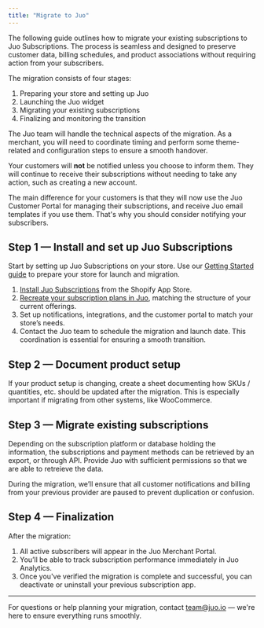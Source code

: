```yaml
---
title: "Migrate to Juo"
---
```


The following guide outlines how to migrate your existing subscriptions to Juo Subscriptions. The process is seamless and designed to preserve customer data, billing schedules, and product associations without requiring action from your subscribers.

The migration consists of four stages:

1. Preparing your store and setting up Juo
2. Launching the Juo widget
3. Migrating your existing subscriptions
4. Finalizing and monitoring the transition

The Juo team will handle the technical aspects of the migration. As a merchant, you will need to coordinate timing and perform some theme-related and configuration steps to ensure a smooth handover.

Your customers will **not** be notified unless you choose to inform them. They will continue to receive their subscriptions without needing to take any action, such as creating a new account.

The main difference for your customers is that they will now use the Juo Customer Portal for managing their subscriptions, and receive Juo email templates if you use them. That's why you should consider notifying your subscribers.

## Step 1 — Install and set up Juo Subscriptions

Start by setting up Juo Subscriptions on your store. Use our [Getting Started guide](https://juo.io/installing-the-app) to prepare your store for launch and migration.

1. [Install Juo Subscriptions](https://juo.io/installing-the-app) from the Shopify App Store.
2. [Recreate your subscription plans in Juo](/creating-subscription-plan), matching the structure of your current offerings.
3. Set up notifications, integrations, and the customer portal to match your store’s needs.
4. Contact the Juo team to schedule the migration and launch date. This coordination is essential for ensuring a smooth transition.

## Step 2 — Document product setup

If your product setup is changing, create a sheet documenting how SKUs / quantities, etc. should be updated after the migration. This is especially important if migrating from other systems, like WooCommerce.

## Step 3 — Migrate existing subscriptions

Depending on the subscription platform or database holding the information, the subscriptions and payment methods can be retrieved by an export, or through API. Provide Juo with sufficient permissions so that we are able to retreieve the data.

During the migration, we’ll ensure that all customer notifications and billing from your previous provider are paused to prevent duplication or confusion.

## Step 4 — Finalization

After the migration:

1. All active subscribers will appear in the Juo Merchant Portal.
2. You’ll be able to track subscription performance immediately in Juo Analytics.
3. Once you've verified the migration is complete and successful, you can deactivate or uninstall your previous subscription app.

---

For questions or help planning your migration, contact [team@juo.io](mailto:team@juo.io) — we're here to ensure everything runs smoothly.
